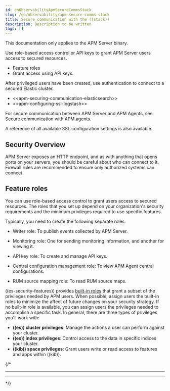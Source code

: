 ```yaml
---
id: enObservabilityApmSecureCommsStack
slug: /en/observability/apm-secure-comms-stack
title: Secure communication with the ((stack))
description: Description to be written
tags: []
---
```


<div id="apm-secure-comms-stack"></div>

<DocCallOut title="Note">
This documentation only applies to the APM Server binary.
</DocCallOut>

Use role-based access control or API keys to grant APM Server users access to secured resources.

* <DocLink id="enObservabilityApmSecureCommsStack" section="feature-roles">Feature roles</DocLink>
* <DocLink id="enObservabilityApmBeatsApiKeys">Grant access using API keys</DocLink>.

After privileged users have been created, use authentication to connect to a secured Elastic cluster.

* \<\<apm-securing-communication-elasticsearch>>
* \<\<apm-configuring-ssl-logstash>>

For secure communication between APM Server and APM Agents, see <DocLink id="enObservabilityApmSecureAgentCommunication">Secure communication with APM agents</DocLink>.

A reference of all available <DocLink id="enObservabilityApmConfigurationSslLanding">SSL configuration settings</DocLink> is also available.

<div id="apm-security-overview"></div>

## Security Overview

APM Server exposes an HTTP endpoint, and as with anything that opens ports on your servers,
you should be careful about who can connect to it.
Firewall rules are recommended to ensure only authorized systems can connect.

<div id="apm-feature-roles"></div>

## Feature roles

You can use role-based access control to grant users access to secured
resources. The roles that you set up depend on your organization's security
requirements and the minimum privileges required to use specific features.

Typically, you need to create the following separate roles:

* <DocLink id="enObservabilityApmPrivilegesToPublishEvents">Writer role</DocLink>: To publish events collected by APM Server.
* <DocLink id="enObservabilityApmPrivilegesToPublishMonitoring">Monitoring role</DocLink>: One for sending monitoring
    information, and another for viewing it.

* <DocLink id="enObservabilityApmPrivilegesApiKey">API key role</DocLink>: To create and manage API keys.
* <DocLink id="enObservabilityApmPrivilegesAgentCentralConfig">Central configuration management role</DocLink>: To view
    APM Agent central configurations.

* <DocLink id="enObservabilityApmPrivilegesRumSourceMap" section="apm-server-rum-source-mapping">RUM source mapping role</DocLink>: To read RUM source maps.

((es-security-features)) provides [built-in roles](((ref))/built-in-roles.html) that grant a
subset of the privileges needed by APM users.
When possible, assign users the built-in roles to minimize the affect of future changes on your security strategy.
If no built-in role is available, you can assign users the privileges needed to accomplish a specific task.
In general, there are three types of privileges you'll work with:

* **((es)) cluster privileges**: Manage the actions a user can perform against your cluster.
* **((es)) index privileges**: Control access to the data in specific indices your cluster.
* **((kib)) space privileges**: Grant users write or read access to features and apps within ((kib)).

{/*
***  **
***  ** 

*/}

